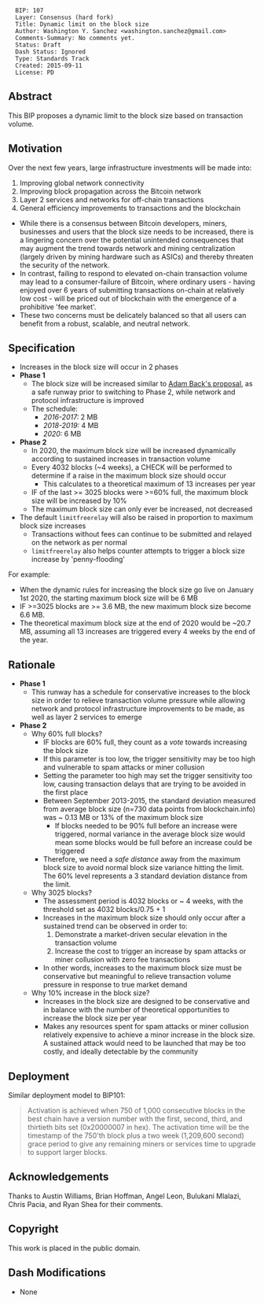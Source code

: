 <pre>
  BIP: 107
  Layer: Consensus (hard fork)
  Title: Dynamic limit on the block size
  Author: Washington Y. Sanchez <washington.sanchez@gmail.com>
  Comments-Summary: No comments yet.
  Status: Draft
  Dash Status: Ignored
  Type: Standards Track
  Created: 2015-09-11
  License: PD
</pre>

==Abstract==

This BIP proposes a dynamic limit to the block size based on transaction volume.

==Motivation==

Over the next few years, large infrastructure investments will be made into:

# Improving global network connectivity
# Improving block propagation across the Bitcoin network
# Layer 2 services and networks for off-chain transactions
# General efficiency improvements to transactions and the blockchain

* While there is a consensus between Bitcoin developers, miners, businesses and users that the block size needs to be increased, there is a lingering concern over the potential unintended consequences that may augment the trend towards network and mining centralization (largely driven by mining hardware such as ASICs) and thereby threaten the security of the network. 
* In contrast, failing to respond to elevated on-chain transaction volume may lead to a consumer-failure of Bitcoin, where ordinary users - having enjoyed over 6 years of submitting transactions on-chain at relatively low cost - will be priced out of blockchain with the emergence of a prohibitive 'fee market'.
* These two concerns must be delicately balanced so that all users can benefit from a robust, scalable, and neutral network.

==Specification==

* Increases in the block size will occur in 2 phases
* '''Phase 1'''
** The block size will be increased similar to [[https://twitter.com/adam3us/status/636410827969421312|Adam Back's proposal]], as a safe runway prior to switching to Phase 2, while network and protocol infrastructure is improved
** The schedule:
*** ''2016-2017:'' 2 MB
*** ''2018-2019:'' 4 MB
*** ''2020:'' 6 MB
* '''Phase 2'''
** In 2020, the maximum block size will be increased dynamically according to sustained increases in transaction volume
** Every 4032 blocks (~4 weeks), a CHECK will be performed to determine if a raise in the maximum block size should occur
*** This calculates to a theoretical maximum of 13 increases per year 
** IF of the last >= 3025 blocks were >=60% full, the maximum block size will be increased by 10%
** The maximum block size can only ever be increased, not decreased
* The default <code>limitfreerelay</code> will also be raised in proportion to maximum block size increases
** Transactions without fees can continue to be submitted and relayed on the network as per normal
** <code>limitfreerelay</code> also helps counter attempts to trigger a block size increase by 'penny-flooding'

For example:
* When the dynamic rules for increasing the block size go live on January 1st 2020, the starting maximum block size will be 6 MB
* IF >=3025 blocks are >= 3.6 MB, the new maximum block size become 6.6 MB. 
* The theoretical maximum block size at the end of 2020 would be ~20.7 MB, assuming all 13 increases are triggered every 4 weeks by the end of the year. 

==Rationale==

* '''Phase 1'''
** This runway has a schedule for conservative increases to the block size in order to relieve transaction volume pressure while allowing network and protocol infrastructure improvements to be made, as well as layer 2 services to emerge
* '''Phase 2'''
** Why 60% full blocks?
*** IF blocks are 60% full, they count as a ''vote'' towards increasing the block size
*** If this parameter is too low, the trigger sensitivity may be too high and vulnerable to spam attacks or miner collusion
*** Setting the parameter too high may set the trigger sensitivity too low, causing transaction delays that are trying to be avoided in the first place
*** Between September 2013-2015, the standard deviation measured from average block size (n=730 data points from blockchain.info) was ~ 0.13 MB or 13% of the maximum block size
**** If blocks needed to be 90% full before an increase were triggered, normal variance in the average block size would mean some blocks would be full before an increase could be triggered
*** Therefore, we need a ''safe distance'' away from the maximum block size to avoid normal block size variance hitting the limit. The 60% level represents a 3 standard deviation distance from the limit. 
** Why 3025 blocks?
*** The assessment period is 4032 blocks or ~ 4 weeks, with the threshold set as 4032 blocks/0.75 + 1
*** Increases in the maximum block size should only occur after a sustained trend can be observed in order to:
***# Demonstrate a market-driven secular elevation in the transaction volume
***# Increase the cost to trigger an increase by spam attacks or miner collusion with zero fee transactions   
*** In other words, increases to the maximum block size must be conservative but meaningful to relieve transaction volume pressure in response to true market demand
** Why 10% increase in the block size?
*** Increases in the block size are designed to be conservative and in balance with the number of theoretical opportunities  to increase the block size per year
*** Makes any resources spent for spam attacks or miner collusion relatively expensive to achieve a minor increase in the block size. A sustained attack would need to be launched that may be too costly, and ideally detectable by the community 

==Deployment==
Similar deployment model to BIP101:  
<blockquote>Activation is achieved when 750 of 1,000 consecutive blocks in the best chain have a version number with the first, second, third, and thirtieth bits set (0x20000007 in hex). The activation time will be the timestamp of the 750'th block plus a two week (1,209,600 second) grace period to give any remaining miners or services time to upgrade to support larger blocks.</blockquote>

==Acknowledgements==

Thanks to Austin Williams, Brian Hoffman, Angel Leon, Bulukani Mlalazi, Chris Pacia, and Ryan Shea for their comments.

==Copyright==

This work is placed in the public domain.

==Dash Modifications==
* None
